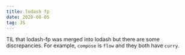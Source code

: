 ```yaml
---
title: lodash fp
date: 2020-08-05
tag: JS
---
```


TIL that lodash-fp was merged into lodash but there are some discrepancies.
For example, `compose` is `flow` and they both have `curry`.
